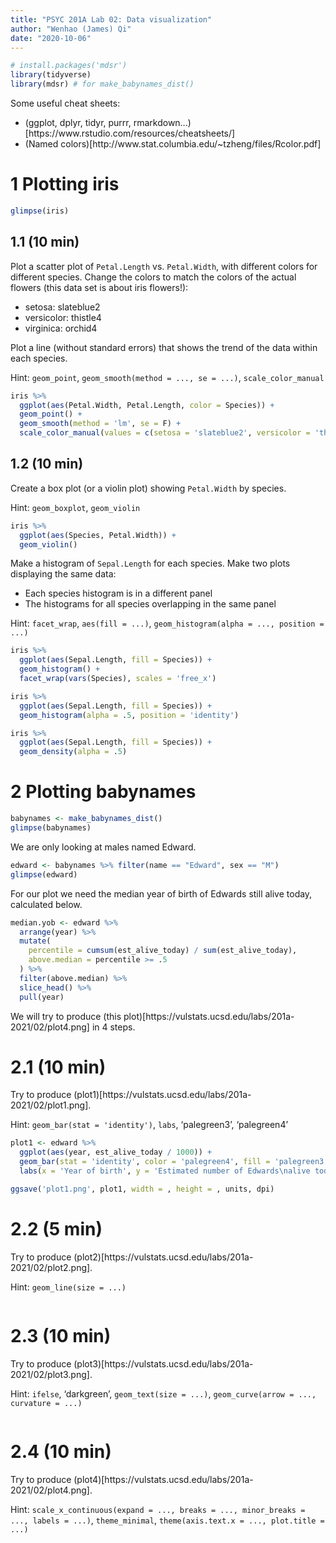 ```yaml
---
title: "PSYC 201A Lab 02: Data visualization"
author: "Wenhao (James) Qi"
date: "2020-10-06"
---
```


<!-- knitting -->

```r
# install.packages('mdsr')
library(tidyverse)
library(mdsr) # for make_babynames_dist()
```

Some useful cheat sheets:

- (ggplot, dplyr, tidyr, purrr, rmarkdown...)[https://www.rstudio.com/resources/cheatsheets/]
- (Named colors)[http://www.stat.columbia.edu/~tzheng/files/Rcolor.pdf]

# 1 Plotting iris

```r
glimpse(iris)
```

## 1.1 (10 min)

Plot a scatter plot of `Petal.Length` vs. `Petal.Width`, with different colors for different species. Change the colors to match the colors of the actual flowers (this data set is about iris flowers!):

- setosa: slateblue2
- versicolor: thistle4
- virginica: orchid4

Plot a line (without standard errors) that shows the trend of the data within each species.

Hint: `geom_point`, `geom_smooth(method = ..., se = ...)`, `scale_color_manual`

```r
iris %>% 
  ggplot(aes(Petal.Width, Petal.Length, color = Species)) +
  geom_point() +
  geom_smooth(method = 'lm', se = F) +
  scale_color_manual(values = c(setosa = 'slateblue2', versicolor = 'thistle4', virginica = 'orchid4'))
```

<!-- theme -->

## 1.2 (10 min)

Create a box plot (or a violin plot) showing `Petal.Width` by species.

Hint: `geom_boxplot`, `geom_violin`

```r
iris %>% 
  ggplot(aes(Species, Petal.Width)) +
  geom_violin()
```

Make a histogram of `Sepal.Length` for each species. Make two plots displaying the same data:

- Each species histogram is in a different panel
- The histograms for all species overlapping in the same panel

Hint: `facet_wrap`, `aes(fill = ...)`, `geom_histogram(alpha = ..., position = ...)`

```r
iris %>% 
  ggplot(aes(Sepal.Length, fill = Species)) +
  geom_histogram() +
  facet_wrap(vars(Species), scales = 'free_x')

iris %>% 
  ggplot(aes(Sepal.Length, fill = Species)) +
  geom_histogram(alpha = .5, position = 'identity')

iris %>% 
  ggplot(aes(Sepal.Length, fill = Species)) +
  geom_density(alpha = .5)
```

# 2 Plotting babynames

```r
babynames <- make_babynames_dist()
glimpse(babynames)
```

We are only looking at males named Edward.

```r
edward <- babynames %>% filter(name == "Edward", sex == "M")
glimpse(edward)
```

For our plot we need the median year of birth of Edwards still alive today, calculated below.

```r
median.yob <- edward %>%
  arrange(year) %>%
  mutate(
    percentile = cumsum(est_alive_today) / sum(est_alive_today),
    above.median = percentile >= .5
  ) %>%
  filter(above.median) %>%
  slice_head() %>%
  pull(year)
```

We will try to produce (this plot)[https://vulstats.ucsd.edu/labs/201a-2021/02/plot4.png] in 4 steps.

# 2.1 (10 min)

Try to produce (plot1)[https://vulstats.ucsd.edu/labs/201a-2021/02/plot1.png].

Hint: `geom_bar(stat = 'identity')`, `labs`, 'palegreen3', 'palegreen4'

```r
plot1 <- edward %>% 
  ggplot(aes(year, est_alive_today / 1000)) +
  geom_bar(stat = 'identity', color = 'palegreen4', fill = 'palegreen3') +
  labs(x = 'Year of birth', y = 'Estimated number of Edwards\nalive today (thousand)', title = 'Age distribution of Edwards')

ggsave('plot1.png', plot1, width = , height = , units, dpi)
```

<!-- save plots -->

# 2.2 (5 min)

Try to produce (plot2)[https://vulstats.ucsd.edu/labs/201a-2021/02/plot2.png].

Hint: `geom_line(size = ...)`

```r

```

# 2.3 (10 min)

Try to produce (plot3)[https://vulstats.ucsd.edu/labs/201a-2021/02/plot3.png].

Hint: `ifelse`, 'darkgreen', `geom_text(size = ...)`, `geom_curve(arrow = ..., curvature = ...)`

```r

```

# 2.4 (10 min)

Try to produce (plot4)[https://vulstats.ucsd.edu/labs/201a-2021/02/plot4.png].

Hint: `scale_x_continuous(expand = ..., breaks = ..., minor_breaks = ..., labels = ...)`, `theme_minimal`, `theme(axis.text.x = ..., plot.title = ...)`

```r

```
